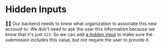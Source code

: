 # Hidden Inputs

👨‍💼 Our backend needs to know what organization to associate this new account to.
We don't need to ask the user this information because we know that it's just
`123`. So we can add
[a hidden input](https://developer.mozilla.org/en-US/docs/Web/HTML/Element/input/hidden)
to make sure the submission includes this value, but not require the user to
provide it.
